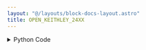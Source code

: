 ```yaml
---
layout: "@/layouts/block-docs-layout.astro"
title: OPEN_KEITHLEY_24XX
---
```



<PythonDocsDisplay docstring={docstring} />

<details>
<summary>Python Code</summary>
```python
import serial
from typing import Optional
from flojoy import SerialDevice, flojoy, DataContainer
from flojoy.connection_manager import DeviceConnectionManager


@flojoy(deps={"pyserial": "3.5"})
def OPEN_KEITHLEY_24XX(
    device: SerialDevice, baudrate: int = 9600
) -> Optional[DataContainer]:
    """The OPEN_KEITHLEY_24XX node opens a connection with the Keithley 2400 source meter.

    Parameters
    ----------
    device: Serial
        The connected serial device corresponding to the Keithley 2400 source meter.

    Returns
    -------
    None
    """

    ser = serial.Serial(
        port=device.get_port(),
        baudrate=baudrate,
        bytesize=serial.EIGHTBITS,
        parity=serial.PARITY_NONE,
        stopbits=serial.STOPBITS_ONE,
        timeout=1,
    )

    DeviceConnectionManager.register_connection(device, ser)

    return None

```
[Find this Flojoy Block on GitHub](https://github.com/flojoy-ai/blocks/blob/main/blocks/IO/INSTRUMENTS/SOURCEMETERS/KEITHLEY/24XX/BASIC/OPEN_KEITHLEY_24XX/OPEN_KEITHLEY_24XX.py)
</details>

## Example

<GetHelpWidget />

<AppDisplay app={app} blockName="OPEN_KEITHLEY_24XX" client:visible />

---
title: OPEN_KEITHLEY_24XX
description: In this example, we demonstrate how to record an I"-"V curve using Flojoy, a Keithley 2400 source meter, and a computer.
keyword: [Python, Instrument, Keithley 2400 control, Python instrument integration, Measurement and analysis, Python"-"based instrument control, Keithley instrument control, Enhance measurements with Python, Python"-"based measurement techniques, Streamline instrument usage, Accurate data analysis,Python integration with Keithley 2400]
image: https://raw.githubusercontent.com/flojoy-ai/docs/main/docs/nodes/INSTRUMENTS/KEITHLEY/KEITHLEY2/examples/EX1/output.jpeg
--- 

In this example, we demonstrate how to record an I-V curve using Flojoy, a Keithley2400 source meter, and a computer. Fist you need to connect the Keithley2400 sourcemeter to the computer with a serial communication cable. Then, connect your device (Solar cell in this example) to the sourcemeter. After that you can prepare your flojoy app:

The [`LINSPACE`](https://github.com/flojoy-io/nodes/blob/main/GENERATORS/SIMULATIONS/LINSPACE/LINSPACE.py) node defines the voltage range sent to the electronic device. The user defines the voltage range by setting these parameters with Numeric Input:

- LINSPACE START: Define your first Voltage.
- LINSPACE END: Define your last Voltage.
- LINSPACE STEP: Define the number of voltages between the first and the last one.

The [`KEITHLEY2400`](https://github.com/flojoy-io/nodes/blob/main/INSTRUMENTS/KEITHLEY/KEITHLEY2400/KEITHLEY2400.py) node will communicate with the source meter by serial communication to send voltages and measure currents from the device. 

The connection must first be opened using the [`OPEN_KEITHLEY_24XX`](https://github.com/flojoy-io/nodes/blob/main/INSTRUMENTS/KEITHLEY/KEITHLEY2400/KEITHLEY2400.py) node, which has two communication parameters set by the user after connecting the Keithley2400 to their computer:

- DEVICE: Select the serial device that corresponds to the Keithley2400.
- BAUDRATE: Define the Baud rate of your communication protocol (the default is 9600, the value has to correspond to the Instrument settings).

The [`LINE`](https://github.com/flojoy-io/nodes/blob/main/VISUALIZERS/PLOTLY/LINE/LINE.py) node will display the I-V curve by plotting the currents received from the device as a function of the voltages transmitted to the device.

When the setup is ready, and the parameters above are well defined, the experiment can be started by turning on the source meter and clicking the PLAY button.

